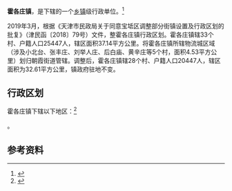{{中国乡级行政区|12/01/15/111/000}}

'''霍各庄镇'''，是{{PRC admin/fullname|12/01/15/111/000|3}}下辖的一个[[乡镇|乡镇]]级行政单位。<ref>{{PRC admin/ref sgc|{{PRC admin/parent|12/01/15/111/000}}}}</ref>

2019年3月，根据《天津市民政局关于同意宝坻区调整部分街镇设置及行政区划的批复》（津民函〔2018〕79号）文件，整霍各庄镇行政区划。霍各庄镇辖33个村、户籍人口25447人，辖区面积37.14平方公里。将霍各庄镇所辖物流城区域（涉及小北台、张丰庄、刘举人庄、后白庙、黄辛庄等5个村，面积4.53平方公里）划归朝霞街道管辖。调整后，霍各庄镇辖28个村、户籍人口20447人，辖区面积为32.61平方公里，镇政府驻地不变。

== 行政区划 ==

霍各庄镇下辖以下地区：<ref>{{PRC admin/ref sgc|12/01/15/111/000}}</ref>

{{PRC admin/children|12/01/15/111/000}}。

== 参考资料 ==
{{reflist}}

{{PRC admin/navcat|12/01/15/111/000}}